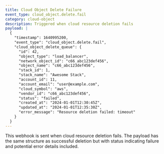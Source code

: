 ```yaml
---
title: Cloud Object Delete Failure
event_type: cloud_object.delete.fail
category: cloud-object
description: Triggered when cloud resource deletion fails
payload: |
  {
    "timestamp": 1640995200,
    "event_type": "cloud_object.delete.fail",
    "cloud_object_delete_queue": {
      "id": 42,
      "object_type": "load_balancer",
      "network_object_id": "c66_abc123def456",
      "object_name": "c66_abc123def456",
      "stack_id": 1,
      "stack_name": "Awesome Stack",
      "account_id": 11,
      "account_email": "user@example.com",
      "cloud_symbol": "aws",
      "vendor_id": "c66_abc123def456",
      "status": "failed",
      "created_at": "2024-01-01T12:30:45Z",
      "updated_at": "2024-01-01T12:35:30Z",
      "error_message": "Resource deletion failed: timeout"
    }
  }
---
```


This webhook is sent when cloud resource deletion fails. The payload has the same structure as successful deletion but with status indicating failure and potential error details included.